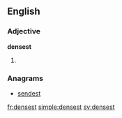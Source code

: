 ==English==

===Adjective===
'''densest'''

# {{en-superlative of|dense}}

===Anagrams===
* [[sendest#English|sendest]]

[[fr:densest]]
[[simple:densest]]
[[sv:densest]]